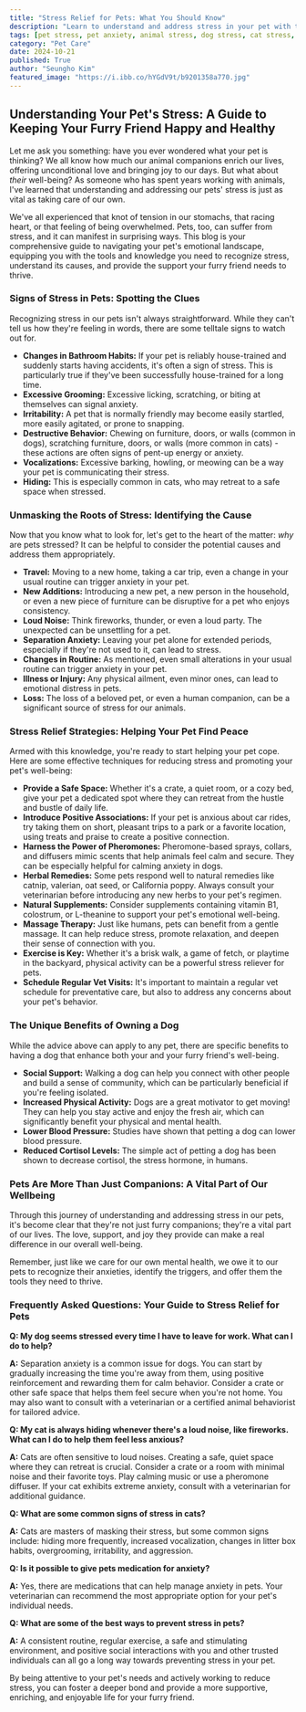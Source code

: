 ```yaml
---
title: "Stress Relief for Pets: What You Should Know"
description: "Learn to understand and address stress in your pet with this comprehensive guide. Discover common signs of stress, identify potential causes, and explore effective strategies for promoting your pet's well-being and creating a happier, healthier home."
tags: [pet stress, pet anxiety, animal stress, dog stress, cat stress, pet behavior, stress relief, pet care, animal welfare, pet health]
category: "Pet Care"
date: 2024-10-21
published: True
author: "Seungho Kim"
featured_image: "https://i.ibb.co/hYGdV9t/b9201358a770.jpg"
---
```


##  Understanding Your Pet's Stress: A Guide to Keeping Your Furry Friend Happy and Healthy 

Let me ask you something: have you ever wondered what your pet is thinking?  We all know how much our animal companions enrich our lives, offering unconditional love and bringing joy to our days. But what about *their* well-being?  As someone who has spent years working with animals, I've learned that understanding and addressing our pets' stress is just as vital as taking care of our own. 

We've all experienced that knot of tension in our stomachs, that racing heart, or that feeling of being overwhelmed.  Pets, too, can suffer from stress, and it can manifest in surprising ways.  This blog is your comprehensive guide to navigating your pet's emotional landscape, equipping you with the tools and knowledge you need to recognize stress, understand its causes, and provide the support your furry friend needs to thrive.  

### Signs of Stress in Pets:  Spotting the Clues

Recognizing stress in our pets isn't always straightforward. While they can't tell us how they're feeling in words, there are some telltale signs to watch out for. 

* **Changes in Bathroom Habits:**  If your pet is reliably house-trained and suddenly starts having accidents, it's often a sign of stress. This is particularly true if they've been successfully house-trained for a long time.
* **Excessive Grooming:**  Excessive licking, scratching, or biting at themselves can signal anxiety.
* **Irritability:**  A pet that is normally friendly may become easily startled,  more easily agitated,  or prone to snapping.
* **Destructive Behavior:**  Chewing on furniture, doors, or walls (common in dogs), scratching furniture, doors, or walls (more common in cats) - these actions are often signs of pent-up energy or anxiety.
* **Vocalizations:**  Excessive barking, howling, or meowing can be a way your pet is communicating their stress.
* **Hiding:**  This is especially common in cats, who may retreat to a safe space when stressed.

### Unmasking the Roots of Stress: Identifying the Cause

Now that you know what to look for, let's get to the heart of the matter: *why* are pets stressed?  It can be helpful to consider the potential causes and address them appropriately.

* **Travel:** Moving to a new home, taking a car trip, even a change in your usual routine can trigger anxiety in your pet. 
* **New Additions:** Introducing a new pet, a new person in the household, or even a new piece of furniture can be disruptive for a pet who enjoys consistency.
* **Loud Noise:**  Think fireworks, thunder, or even a loud party. The unexpected can be unsettling for a pet.
* **Separation Anxiety:**  Leaving your pet alone for extended periods, especially if they're not used to it, can lead to stress. 
* **Changes in Routine:**  As mentioned, even small alterations in your usual routine can trigger anxiety in your pet.  
* **Illness or Injury:**   Any physical ailment, even minor ones, can lead to emotional distress in pets.
* **Loss:**  The loss of a beloved pet, or even a human companion, can be a significant source of stress for our animals.

###  Stress Relief Strategies: Helping Your Pet Find Peace 

Armed with this knowledge, you're ready to start helping your pet cope.  Here are some effective techniques for reducing stress and promoting your pet's well-being:

* **Provide a Safe Space:**  Whether it's a crate, a quiet room, or a cozy bed, give your pet a dedicated spot where they can retreat from the hustle and bustle of daily life. 
* **Introduce Positive Associations:**  If your pet is anxious about car rides, try taking them on short, pleasant trips to a park or a favorite location, using treats and praise to create a positive connection.
* **Harness the Power of Pheromones:**  Pheromone-based sprays, collars, and diffusers mimic scents that help animals feel calm and secure. They can be especially helpful for calming anxiety in dogs.
* **Herbal Remedies:**  Some pets respond well to natural remedies like catnip, valerian, oat seed, or California poppy.  Always consult your veterinarian before introducing any new herbs to your pet's regimen.
* **Natural Supplements:**  Consider supplements containing vitamin B1, colostrum, or L-theanine to support your pet's emotional well-being.
* **Massage Therapy:**  Just like humans, pets can benefit from a gentle massage. It can help reduce stress, promote relaxation, and deepen their sense of connection with you. 
* **Exercise is Key:**   Whether it's a brisk walk, a game of fetch, or playtime in the backyard,  physical activity can be a powerful stress reliever for pets. 
* **Schedule Regular Vet Visits:**  It's important to maintain a regular vet schedule for preventative care, but also to address any concerns about your pet's behavior.

###  The Unique Benefits of Owning a Dog

While the advice above can apply to any pet, there are specific benefits to having a dog that enhance both your and your furry friend's well-being.

* **Social Support:**  Walking a dog can help you connect with other people and build a sense of community, which can be particularly beneficial if you're feeling isolated. 
* **Increased Physical Activity:**  Dogs are a great motivator to get moving!  They can help you stay active and enjoy the fresh air, which can significantly benefit your physical and mental health.
* **Lower Blood Pressure:**  Studies have shown that petting a dog can lower blood pressure.  
* **Reduced Cortisol Levels:**  The simple act of petting a dog has been shown to decrease cortisol, the stress hormone, in humans.

###  Pets Are More Than Just Companions: A Vital Part of Our Wellbeing

Through this journey of understanding and addressing stress in our pets, it's become clear that they're not just furry companions; they're a vital part of our lives. The love, support, and joy they provide can make a real difference in our overall well-being. 

Remember, just like we care for our own mental health,  we owe it to our pets to recognize their anxieties, identify the triggers, and offer them the tools they need to thrive. 

###  Frequently Asked Questions: Your Guide to  Stress Relief for Pets

**Q:  My dog seems stressed every time I have to leave for work.  What can I do to help?**

**A:**  Separation anxiety is a common issue for dogs.  You can start by gradually increasing the time you're away from them, using positive reinforcement and rewarding them for calm behavior.  Consider a crate or other safe space that helps them feel secure when you're not home. You may also want to consult with a veterinarian or a certified animal behaviorist for tailored advice.

**Q:  My cat is always hiding whenever there's a loud noise, like fireworks.  What can I do to help them feel less anxious?**

**A:**  Cats are often sensitive to loud noises. Creating a safe, quiet space where they can retreat is crucial.  Consider a crate or a room with minimal noise and their favorite toys.  Play calming music or use a pheromone diffuser.  If your cat exhibits extreme anxiety, consult with a veterinarian for additional guidance.

**Q:  What are some common signs of stress in cats?**

**A:**  Cats are masters of masking their stress, but some common signs include: hiding more frequently, increased vocalization, changes in litter box habits, overgrooming,  irritability, and aggression.

**Q:  Is it possible to give pets medication for anxiety?**

**A:**  Yes, there are medications that can help manage anxiety in pets.  Your veterinarian can recommend the most appropriate option for your pet's individual needs. 

**Q:  What are some of the best ways to prevent stress in pets?**

**A:**  A consistent routine,  regular exercise, a safe and stimulating environment, and positive social interactions with you and other trusted individuals can all go a long way towards preventing stress in your pet.  

By being attentive to your pet's needs and actively working to reduce stress, you can foster a deeper bond and provide a more supportive, enriching, and enjoyable life for your furry friend. 
